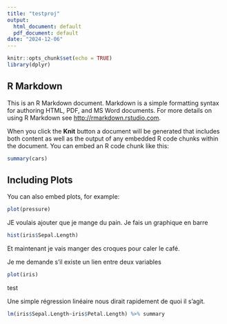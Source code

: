 ```yaml
---
title: "testproj"
output:
  html_document: default
  pdf_document: default
date: "2024-12-06"
---
```


```r
knitr::opts_chunk$set(echo = TRUE)
library(dplyr)
```

## R Markdown

This is an R Markdown document. Markdown is a simple formatting syntax for authoring HTML, PDF, and MS Word documents. For more details on using R Markdown see <http://rmarkdown.rstudio.com>.

When you click the **Knit** button a document will be generated that includes both content as well as the output of any embedded R code chunks within the document. You can embed an R code chunk like this:

```r
summary(cars)
```

## Including Plots

You can also embed plots, for example:

```r
plot(pressure)
```

JE voulais ajouter que je mange du pain. Je fais un graphique en barre

```r
hist(iris$Sepal.Length)
```

Et maintenant je vais manger des croques pour caler le café.

Je me demande s'il existe un lien entre deux variables

```r
plot(iris)
```

test

Une simple régression linéaire nous dirait rapidement de quoi il s'agit.

```r

lm(iris$Sepal.Length~iris$Petal.Length) %>% summary
```
